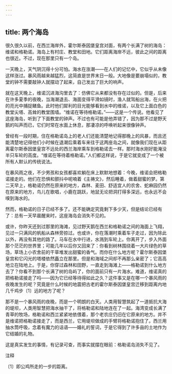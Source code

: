 ```yaml
---
---
---
```

title: 两个海岛
---



很久很久以前，在西兰海岸外，霍尔斯泰因堡皇宫对面，有两个长满了树的海岛：维诺和格勒诺。海岛上有村庄、教堂和田地。它们距离海岸不远，彼此之间的距离也很近。不过，现在那里只有一个岛。

一天晚上，天气阴沉得十分可怕。海水在涨潮——在人们的记忆中，它似乎从未像这样涨过。暴风雨越来越猛烈，这简直是世界末日一般。大地像是要崩塌似的，教堂的钟不需要敲钟人就摆动了起来，自己发出了巨大的响声。

就在这天晚上，维诺沉进海沟里去了：仿佛它从来都没有存在过似的。但是，后来在许多夏季的夜晚，当海潮退去、海面变得平滑如镜时，渔人就驾船出海，在火把的亮光中捕捉鳝鱼。此时他们犀利的目光能够看到水中的维诺，以及它上面白色的教堂尖塔、高耸的教堂围墙。“维诺在等待格勒诺。”——这是一个传说。他看见了这座海岛，听到了下面教堂的钟声。不过也有可能是他弄错了，因为那不过是野天鹅的叫声而已，它们时常在水面上休息，那凄凉的呼唤听起来很像钟声。

曾经有一段时期，住在格勒诺岛上的老人们还能清楚地记得那晚上的风暴，而且还能清楚地记得他们小时候在退潮后乘着车来往于这两座岛之间，就像我们现在从距离霍尔斯泰因堡皇宫不远处的西兰海岸乘车到格勒诺去一样。那时海水刚好能淹没半只车轮的高度。“维诺在等待着格勒诺。”人们都这样说，于是它就变成了一个被所有人默认的传统说法。

在暴风雨之夜，不少男孩和女孩都喜欢躺在床上默默地想着：今晚，维诺会把格勒诺接走的。他们在恐惧和颤抖中呢喃着《主祷文》，然后睡着，做着甜蜜的梦。第二天早上，格勒诺仍然在原来的地方，森林、麦田、舒适宜人的农舍、蛇麻园仍然在原来的地方，鸟儿在歌唱，小鹿在跳跃，地鼠无论把洞打得多深远，也永远不会嗅到海水的。

然而，格勒诺的日子已经不多了。还不能确定究竟剩下多少天，但是结论已经有了：总有一天早晨醒来时，这座海岛会消失不见的。

或许，你昨天还到过那里的海滩，见过野天鹅在西兰和格勒诺之间的海面上飞翔，见过一只满风的帆船从森林旁掠过。也或许，你在落潮时乘着车子走过，因为除此以外，再没有其他的路了。马车在水中行进，水溅到车轮上。你离开了，步入外面那个茫茫的世界里；可能几年以后你又回来了：你看到树林围绕着一大片绿色的草场，草场上小农舍前的干草堆发出甜蜜的香气。而你在什么地方呢？霍尔斯泰因堡皇宫和它闪光的塔楼依然矗立在那里。但是和海域之间却不再那么亲密了；它高高地立在陆地上。于是，你穿过森林和田野，一直走到海滩上——格勒诺到什么地方去了？你看不到那个长满了树的岛屿了，你的面前只有一片海水。难道，维诺真的把格勒诺接走了吗——因为它已经等待得如此之久？这件事又是在哪一个暴风雨的夜晚发生的呢？究竟是什么时候的地震把古老的霍尔斯泰因堡皇宫迁移到距离内地几千鸡步〔1〕远的地方了呢？

那不是一个暴风雨的夜晚，而是一个明朗的白天。人类用智慧筑起了一道抵抗大海的堤坝，人类用智慧把海水抽干了，将格勒诺和陆地连在了一起。海湾变成长满了青草的牧场，格勒诺和西兰紧紧地依偎着，那个老农庄仍旧在它原来的地方。并不是维诺把格勒诺接走了，而是西兰，它用堤坝做成的手臂将格勒诺抱住了。西兰用抽水筒呼吸，念着有魔力的话语——婚礼的誓词，于是它得到了许多亩的土地作为它结婚的礼物。

这是真实发生的事情，有记录可查，而事实就摆在眼前：格勒诺岛消失不见了。



注释

〔1〕即公鸡所走的一步的距离。